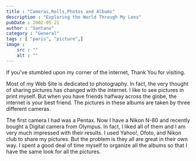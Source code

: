 ```yaml
---
title : "Cameras,Rolls,Photos and Albums"
description : "Exploring the World Through My Lens"
pubDate : 2002-05-21
author : "Santanu"
category : "General"
tags : [ "paris", "picture",]
image :
    src : ""
    alt : ""
---
```


If you've stumbled upon my corner of the internet, Thank You for visiting. 

Most of my Web Site is dedicated to photography. In fact, the very thought of sharing pictures has changed with the internet. I like to see pictures in print myself. But when you have friends halfway across the globe, the internet is your best friend. The pictures in these albums are taken by three different cameras. 

The first camera I had was a Pentax. Now I have a Nikon N-80 and recently bought a Digital camera from Olympus. In fact, I liked all of them and I am very much impressed with their results. I used Yahoo!, Ofoto, and Nikon club to share my pictures. But the problem is they all are great in their own way. I spent a good deal of time myself to organize all the albums so that I have the same look for all the pictures.
